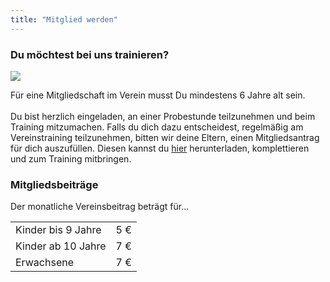 ```yaml
---
title: "Mitglied werden"
---
```


### Du möchtest bei uns trainieren?


::: {layout-ncol="2"}
![](images/laufen.jpg)

Für eine Mitgliedschaft im Verein musst Du mindestens 6 Jahre alt sein.
<br><br>
Du bist herzlich eingeladen, an einer Probestunde teilzunehmen und beim Training mitzumachen. Falls du dich dazu entscheidest, regelmäßig am Vereinstraining teilzunehmen, bitten wir deine Eltern, einen Mitgliedsantrag für dich auszufüllen. Diesen kannst du [hier](Aufnahmeantrag_TVL.pdf) herunterladen, komplettieren und zum Training mitbringen.
:::

### Mitgliedsbeiträge

Der monatliche Vereinsbeitrag beträgt für\...

|                    |     |
|--------------------|-----|
| Kinder bis 9 Jahre | 5 € |
| Kinder ab 10 Jahre | 7 € |
| Erwachsene         | 7 € |
